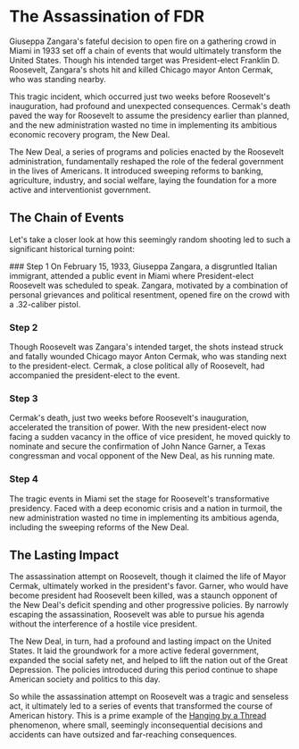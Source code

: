 
# The Assassination of FDR

Giuseppa Zangara's fateful decision to open fire on a gathering crowd in Miami in 1933 set off a chain of events that would ultimately transform the United States. Though his intended target was President-elect Franklin D. Roosevelt, Zangara's shots hit and killed Chicago mayor Anton Cermak, who was standing nearby.

This tragic incident, which occurred just two weeks before Roosevelt's inauguration, had profound and unexpected consequences. Cermak's death paved the way for Roosevelt to assume the presidency earlier than planned, and the new administration wasted no time in implementing its ambitious economic recovery program, the New Deal.

<Callout type="info">
The New Deal, a series of programs and policies enacted by the Roosevelt administration, fundamentally reshaped the role of the federal government in the lives of Americans. It introduced sweeping reforms to banking, agriculture, industry, and social welfare, laying the foundation for a more active and interventionist government.
</Callout>

## The Chain of Events

Let's take a closer look at how this seemingly random shooting led to such a significant historical turning point:

<Steps>
### Step 1
On February 15, 1933, Giuseppa Zangara, a disgruntled Italian immigrant, attended a public event in Miami where President-elect Roosevelt was scheduled to speak. Zangara, motivated by a combination of personal grievances and political resentment, opened fire on the crowd with a .32-caliber pistol.

### Step 2
Though Roosevelt was Zangara's intended target, the shots instead struck and fatally wounded Chicago mayor Anton Cermak, who was standing next to the president-elect. Cermak, a close political ally of Roosevelt, had accompanied the president-elect to the event.

### Step 3
Cermak's death, just two weeks before Roosevelt's inauguration, accelerated the transition of power. With the new president-elect now facing a sudden vacancy in the office of vice president, he moved quickly to nominate and secure the confirmation of John Nance Garner, a Texas congressman and vocal opponent of the New Deal, as his running mate.

### Step 4
The tragic events in Miami set the stage for Roosevelt's transformative presidency. Faced with a deep economic crisis and a nation in turmoil, the new administration wasted no time in implementing its ambitious agenda, including the sweeping reforms of the New Deal.
</Steps>

## The Lasting Impact

The assassination attempt on Roosevelt, though it claimed the life of Mayor Cermak, ultimately worked in the president's favor. Garner, who would have become president had Roosevelt been killed, was a staunch opponent of the New Deal's deficit spending and other progressive policies. By narrowly escaping the assassination, Roosevelt was able to pursue his agenda without the interference of a hostile vice president.

The New Deal, in turn, had a profound and lasting impact on the United States. It laid the groundwork for a more active federal government, expanded the social safety net, and helped to lift the nation out of the Great Depression. The policies introduced during this period continue to shape American society and politics to this day.

So while the assassination attempt on Roosevelt was a tragic and senseless act, it ultimately led to a series of events that transformed the course of American history. This is a prime example of the [Hanging by a Thread](/hanging-by-a-thread) phenomenon, where small, seemingly inconsequential decisions and accidents can have outsized and far-reaching consequences.
